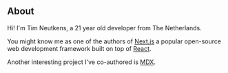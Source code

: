 ## About

Hi! I'm Tim Neutkens, a 21 year old developer from The Netherlands.

You might know me as one of the authors of [Next.js](https://github.com/zeit/next.js) a popular open-source web development framework built on top of [React](https://github.com/facebook/react).

Another interesting project I've co-authored is [MDX](https://github.com/mdx-js/mdx).
